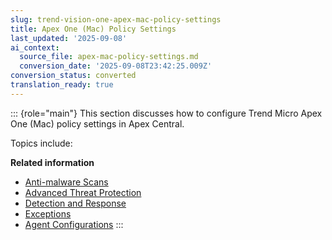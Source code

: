 ```yaml
---
slug: trend-vision-one-apex-mac-policy-settings
title: Apex One (Mac) Policy Settings
last_updated: '2025-09-08'
ai_context:
  source_file: apex-mac-policy-settings.md
  conversion_date: '2025-09-08T23:42:25.009Z'
conversion_status: converted
translation_ready: true
---
```


::: {role="main"}
This section discusses how to configure Trend Micro Apex One (Mac) policy settings in Apex Central.

Topics include:

**Related information**

- [Anti-malware Scans](macos-anti-malware-scans.mdx)
- [Advanced Threat Protection](macos-advanced-threat-protection.mdx)
- [Detection and Response](detection-response-macos-policy.mdx)
- [Exceptions](macos-exceptions.mdx)
- [Agent Configurations](macos-agent-configurations.mdx)
:::
